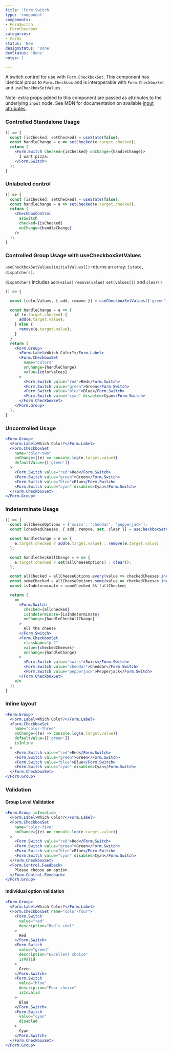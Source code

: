 ```yaml
---
title: 'Form.Switch'
type: 'component'
components:
- FormSwitch
- FormCheckbox
categories:
- Forms
status: 'New'
designStatus: 'Done'
devStatus: 'Done'
notes: |

---
```


A switch control for use with `Form.CheckboxSet`. This component has identical
props to `Form.Checkbox` and is interoperable with `Form.CheckboxSet` and
`useCheckboxSetValues`.

Note: extra props added to this component are passed as attributes to the
underlying `input` node. See MDN for documentation on available
[input attributes](https://developer.mozilla.org/en-US/docs/Web/HTML/Element/input#attributes).


### Controlled Standalone Usage

```jsx live
() => {
  const [isChecked, setChecked] = useState(false);
  const handleChange = e => setChecked(e.target.checked);
  return (
    <Form.Switch checked={isChecked} onChange={handleChange}>
      I want pizza.
    </Form.Switch>
  );
}
```

### Unlabeled control

```jsx live
() => {
  const [isChecked, setChecked] = useState(false);
  const handleChange = e => setChecked(e.target.checked);
  return (
    <CheckboxControl
      asSwitch
      checked={isChecked}
      onChange={handleChange}
    />
  );
}
```

### Controlled Group Usage with useCheckboxSetValues

`useCheckboxSetValues(initialValues[])` returns an array: `[state, dispatchers]`.

`dispatchers` includes `add(value)` `remove(value)` `set(values[])` and `clear()`

```jsx live
() => {

  const [colorValues, { add, remove }] = useCheckboxSetValues(['green']);

  const handleChange = e => {
    if (e.target.checked) {
      add(e.target.value);
    } else {
      remove(e.target.value);
    }
  }
  return (
    <Form.Group>
      <Form.Label>Which Color?</Form.Label>
      <Form.CheckboxSet
        name="colors"
        onChange={handleChange}
        value={colorValues}
      >
        <Form.Switch value="red">Red</Form.Switch>
        <Form.Switch value="green">Green</Form.Switch>
        <Form.Switch value="blue">Blue</Form.Switch>
        <Form.Switch value="cyan" disabled>Cyan</Form.Switch>
      </Form.CheckboxSet>
    </Form.Group>
  );
}
```



### Uncontrolled Usage

```jsx live
<Form.Group>
  <Form.Label>Which Color?</Form.Label>
  <Form.CheckboxSet
    name="color-two"
    onChange={(e) => console.log(e.target.value)}
    defaultValue={['green']}
  >
    <Form.Switch value="red">Red</Form.Switch>
    <Form.Switch value="green">Green</Form.Switch>
    <Form.Switch value="blue">Blue</Form.Switch>
    <Form.Switch value="cyan" disabled>Cyan</Form.Switch>
  </Form.CheckboxSet>
</Form.Group>
```

### Indeterminate Usage

```jsx live
() => {
  const allCheeseOptions = ['swiss', 'cheddar', 'pepperjack'];
  const [checkedCheeses, { add, remove, set, clear }] = useCheckboxSetValues(['swiss']);

  const handleChange = e => {
    e.target.checked ? add(e.target.value) : remove(e.target.value);
  };

  const handleCheckAllChange = e => {
    e.target.checked ? set(allCheeseOptions) : clear();
  };

  const allChecked = allCheeseOptions.every(value => checkedCheeses.includes(value));
  const someChecked = allCheeseOptions.some(value => checkedCheeses.includes(value));
  const isIndeterminate = someChecked && !allChecked;

  return (
    <>
      <Form.Switch
        checked={allChecked}
        isIndeterminate={isIndeterminate}
        onChange={handleCheckAllChange}
      >
        All the cheese
      </Form.Switch>
      <Form.CheckboxSet
        className="p-2"
        value={checkedCheeses}
        onChange={handleChange}
      >
        <Form.Switch value="swiss">Swiss</Form.Switch>
        <Form.Switch value="cheddar">Cheddar</Form.Switch>
        <Form.Switch value="pepperjack">Pepperjack</Form.Switch>
      </Form.CheckboxSet>
    </>
  );
}
```

### Inline layout

```jsx live
<Form.Group>
  <Form.Label>Which Color?</Form.Label>
  <Form.CheckboxSet
    name="color-three"
    onChange={(e) => console.log(e.target.value)}
    defaultValue={['green']}
    isInline
  >
    <Form.Switch value="red">Red</Form.Switch>
    <Form.Switch value="green">Green</Form.Switch>
    <Form.Switch value="blue">Blue</Form.Switch>
    <Form.Switch value="cyan" disabled>Cyan</Form.Switch>
  </Form.CheckboxSet>
</Form.Group>
```

### Validation

#### Group Level Validation

```jsx live
<Form.Group isInvalid>
  <Form.Label>Which Color?</Form.Label>
  <Form.CheckboxSet
    name="color-five"
    onChange={(e) => console.log(e.target.value)}
  >
    <Form.Switch value="red">Red</Form.Switch>
    <Form.Switch value="green">Green</Form.Switch>
    <Form.Switch value="blue">Blue</Form.Switch>
    <Form.Switch value="cyan" disabled>Cyan</Form.Switch>
  </Form.CheckboxSet>
  <Form.Control.Feedback>
    Please choose an option.
  </Form.Control.Feedback>
</Form.Group>
```

#### Individual option validation

```jsx live
<Form.Group>
  <Form.Label>Which Color?</Form.Label>
  <Form.CheckboxSet name="color-four">
    <Form.Switch
      value="red"
      description="Red's cool"
    >
      Red
    </Form.Switch>
    <Form.Switch
      value="green"
      description="Excellent choice"
      isValid
    >
      Green
    </Form.Switch>
    <Form.Switch
      value="blue"
      description="Poor choice"
      isInvalid
    >
      Blue
    </Form.Switch>
    <Form.Switch
      value="cyan"
      disabled
    >
      Cyan
    </Form.Switch>
  </Form.CheckboxSet>
</Form.Group>
```
